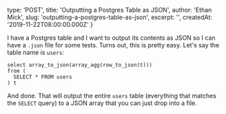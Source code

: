 
  type: 'POST',
  title: 'Outputting a Postgres Table as JSON',
  author: 'Ethan Mick',
  slug: 'outputting-a-postgres-table-as-json',
  excerpt: '',
  createdAt: '2019-11-22T08:00:00.000Z'
}


I have a Postgres table and I want to output its contents as JSON so I
can have a `.json` file for some tests. Turns out, this is pretty easy.
Let's say the table name is `users`:

    select array_to_json(array_agg(row_to_json(t)))  
    from (  
      SELECT * FROM users
    ) t

And done. That will output the entire `users` table (everything that
matches the `SELECT` query) to a JSON array that you can just drop into
a file.